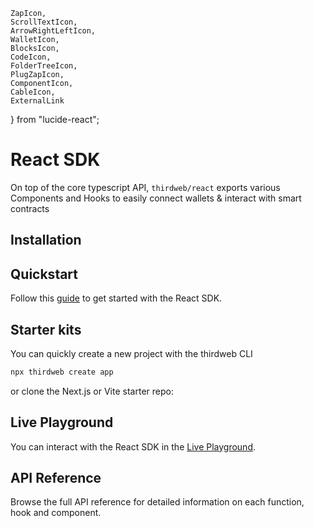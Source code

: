 	ZapIcon,
	ScrollTextIcon,
	ArrowRightLeftIcon,
	WalletIcon,
	BlocksIcon,
	CodeIcon,
	FolderTreeIcon,
	PlugZapIcon,
	ComponentIcon,
	CableIcon,
	ExternalLink
} from "lucide-react";

# React SDK

On top of the core typescript API, `thirdweb/react` exports various Components and Hooks to easily connect wallets & interact with smart contracts

## Installation

<InstallTabs
	npm="npm i thirdweb"
	yarn="yarn add thirdweb"
	pnpm="pnpm i thirdweb"
	bun="bun i thirdweb"
/>

## Quickstart

Follow this [guide](/react/v5/getting-started) to get started with the React SDK.
<Stack>
<ArticleIconCard
	title="Getting started"
	icon={ZapIcon}
	href="/react/v5/getting-started"
	description="Get started with the React SDK"
/>
</Stack>

## Starter kits

You can quickly create a new project with the thirdweb CLI

```bash
npx thirdweb create app
```

or clone the Next.js or Vite starter repo:

<Stack>
<GithubTemplateCard
	title="Next.js + thirdweb starter repo"
	descrption="A starter template for using the thirdweb package in a Next.js app"
	href="https://github.com/thirdweb-example/next-starter"
/>

<GithubTemplateCard
	title="Vite + thirdweb starter repo"
	descrption="A starter template for using the thirdweb package in a Vite app"
	href="https://github.com/thirdweb-example/vite-starter"
/>
</Stack>

## Live Playground

You can interact with the React SDK in the [Live Playground](https://playground.thirdweb.com/).

<Stack>

<ArticleIconCard
	title="Try the demo"
	icon={ExternalLink}
	href="https://playground.thirdweb.com"
	description="See the SDK in action on the live playground"
/>

</Stack>

## API Reference

Browse the full API reference for detailed information on each function, hook and component.

<Stack>

<ArticleIconCard
	title="API Reference"
	icon={CodeIcon}
	href="/references/typescript/v5"
	description="See the SDK in action on the live playground"
/>

</Stack>

